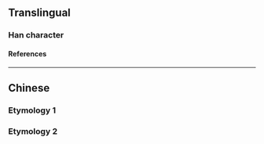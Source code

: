 {{character info}}
==Translingual==

===Han character===
{{Han char|rn=86|rad=火|as=12|sn=16|four=|canj=FASE|ids=⿰火最}}

====References====
{{Han ref|kx=0681.170|dkj=19376|hdz=32233.110|uh=71B6}}

----

==Chinese==

===Etymology 1===
{{zh-see|爨|v}}

===Etymology 2===
{{zh-see|撮|v}}